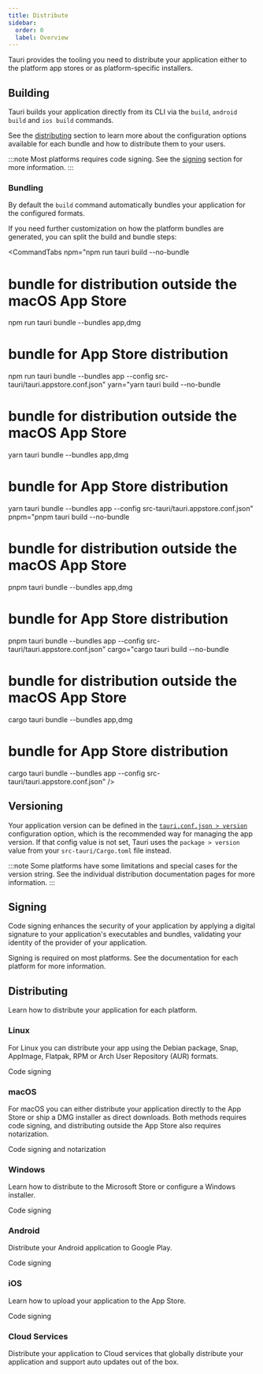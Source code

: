 ```yaml
---
title: Distribute
sidebar:
  order: 0
  label: Overview
---
```



Tauri provides the tooling you need to distribute your application either to the platform app stores or as platform-specific installers.

## Building

Tauri builds your application directly from its CLI via the `build`, `android build` and `ios build` commands.

<CommandTabs
  npm="npm run tauri build"
  yarn="yarn tauri build"
  pnpm="pnpm tauri build"
  cargo="cargo tauri build"
/>

See the [distributing](#distributing) section to learn more about the configuration options available for each bundle
and how to distribute them to your users.

:::note
Most platforms requires code signing. See the [signing](#signing) section for more information.
:::

### Bundling

By default the `build` command automatically bundles your application for the configured formats.

If you need further customization on how the platform bundles are generated, you can split the build and bundle steps:

<CommandTabs
  npm="npm run tauri build --no-bundle
# bundle for distribution outside the macOS App Store
npm run tauri bundle --bundles app,dmg
# bundle for App Store distribution
npm run tauri bundle --bundles app --config src-tauri/tauri.appstore.conf.json"
  yarn="yarn tauri build --no-bundle
# bundle for distribution outside the macOS App Store
yarn tauri bundle --bundles app,dmg
# bundle for App Store distribution
yarn tauri bundle --bundles app --config src-tauri/tauri.appstore.conf.json"
  pnpm="pnpm tauri build --no-bundle
# bundle for distribution outside the macOS App Store
pnpm tauri bundle --bundles app,dmg
# bundle for App Store distribution
pnpm tauri bundle --bundles app --config src-tauri/tauri.appstore.conf.json"
  cargo="cargo tauri build --no-bundle
# bundle for distribution outside the macOS App Store
cargo tauri bundle --bundles app,dmg
# bundle for App Store distribution
cargo tauri bundle --bundles app --config src-tauri/tauri.appstore.conf.json"
/>

## Versioning

Your application version can be defined in the [`tauri.conf.json > version`] configuration option,
which is the recommended way for managing the app version. If that config value is not set,
Tauri uses the `package > version` value from your `src-tauri/Cargo.toml` file instead.

:::note
Some platforms have some limitations and special cases for the version string.
See the individual distribution documentation pages for more information.
:::

## Signing

Code signing enhances the security of your application by applying a digital signature to your
application's executables and bundles, validating your identity of the provider of your application.

Signing is required on most platforms. See the documentation for each platform for more information.

<CardGrid>
  <LinkCard
    title="macOS"
    href="/distribute/sign/macos/"
    description="Code signing and notarization for macOS apps"
  />
  <LinkCard
    title="Windows"
    href="/distribute/sign/windows/"
    description="Code signing Windows installers"
  />
  <LinkCard
    title="Linux"
    href="/distribute/sign/linux/"
    description="Code signing Linux packages"
  />
  <LinkCard
    title="Android"
    href="/distribute/sign/android/"
    description="Code signing for Android"
  />
  <LinkCard
    title="iOS"
    href="/distribute/sign/ios/"
    description="Code signing for iOS"
  />
</CardGrid>

## Distributing

Learn how to distribute your application for each platform.

### Linux

For Linux you can distribute your app using the Debian package, Snap, AppImage, Flatpak, RPM or Arch User Repository (AUR) formats.

<CardGrid>
  <LinkCard
    title="AppImage"
    href="/distribute/appimage/"
    description="Distribute as an AppImage"
  />
  <LinkCard
    title="Debian"
    href="/distribute/debian/"
    description="Distribute as a Debian package"
  />
  <LinkCard
    title="Flathub"
    href="/distribute/flatpak/"
    description="Distribute as a Flatpak"
  />
  <LinkCard
    title="RPM"
    href="/distribute/rpm/"
    description="Distribute as an RPM package"
  />
  <LinkCard
    title="Snapcraft"
    href="/distribute/snapcraft/"
    description="Distribute on Snapcraft.io"
  />
</CardGrid>

<LinkButton href="/distribute/sign/linux/">Code signing</LinkButton>

### macOS

For macOS you can either distribute your application directly to the App Store or ship a DMG installer as direct downloads.
Both methods requires code signing, and distributing outside the App Store also requires notarization.

<CardGrid>
  <LinkCard
    title="App Bundle"
    href="/distribute/macos-application-bundle/"
    description="Distribute macOS apps as an App Bundle"
  />
  <LinkCard
    title="App Store"
    href="/distribute/app-store/"
    description="Distribute iOS and macOS apps to the App Store"
  />
  <LinkCard
    title="DMG"
    href="/distribute/dmg/"
    description="Distribute macOS apps as Apple Disk Images"
  />
</CardGrid>

<LinkButton href="/distribute/sign/macos/">
  Code signing and notarization
</LinkButton>

### Windows

Learn how to distribute to the Microsoft Store or configure a Windows installer.

<CardGrid>
  <LinkCard
    title="Microsoft Store"
    href="/distribute/microsoft-store/"
    description="Distribute Windows apps to the Microsoft Store"
  />
  <LinkCard
    title="Windows Installer"
    href="/distribute/windows-installer/"
    description="Distribute installers for Windows"
  />
</CardGrid>

<LinkButton href="/distribute/sign/windows/">Code signing</LinkButton>

### Android

Distribute your Android application to Google Play.

<CardGrid>
  <LinkCard
    title="Google Play"
    href="/distribute/google-play/"
    description="Distribute Android apps to Google Play"
  />
</CardGrid>

<LinkButton href="/distribute/sign/android/">Code signing</LinkButton>

### iOS

Learn how to upload your application to the App Store.

<CardGrid>
  <LinkCard
    title="App Store"
    href="/distribute/app-store/"
    description="Distribute iOS and macOS apps to the App Store"
  />
</CardGrid>

<LinkButton href="/distribute/sign/ios/">Code signing</LinkButton>

### Cloud Services

Distribute your application to Cloud services that globally distribute your application and support auto updates out of the box.

<CardGrid>
  <LinkCard
    title="CrabNebula Cloud"
    href="/distribute/crabnebula-cloud/"
    description="Distribute your app using CrabNebula"
  />
</CardGrid>

[`tauri.conf.json > version`]: /reference/config/#version
